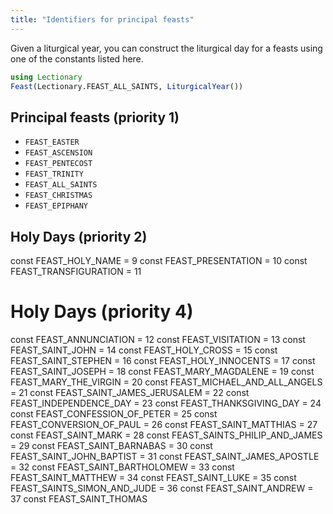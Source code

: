 ```yaml
---
title: "Identifiers for principal feasts"
---
```



Given a liturgical year, you can construct the liturgical day for a feasts using one of the constants listed here.

```julia
using Lectionary
Feast(Lectionary.FEAST_ALL_SAINTS, LiturgicalYear())
```


## Principal feasts (priority 1)

- `FEAST_EASTER`
- `FEAST_ASCENSION`
- `FEAST_PENTECOST`
- `FEAST_TRINITY`
- `FEAST_ALL_SAINTS`
- `FEAST_CHRISTMAS`
- `FEAST_EPIPHANY`


## Holy Days (priority 2)

const FEAST_HOLY_NAME = 9
const FEAST_PRESENTATION = 10
const FEAST_TRANSFIGURATION = 11


# Holy Days (priority 4)
const FEAST_ANNUNCIATION = 12
const FEAST_VISITATION = 13
const FEAST_SAINT_JOHN = 14
const FEAST_HOLY_CROSS = 15
const FEAST_SAINT_STEPHEN = 16
const FEAST_HOLY_INNOCENTS = 17
const FEAST_SAINT_JOSEPH = 18
const FEAST_MARY_MAGDALENE = 19
const FEAST_MARY_THE_VIRGIN = 20
const FEAST_MICHAEL_AND_ALL_ANGELS = 21
const FEAST_SAINT_JAMES_JERUSALEM = 22
const FEAST_INDEPENDENCE_DAY = 23
const FEAST_THANKSGIVING_DAY = 24
const FEAST_CONFESSION_OF_PETER = 25
const FEAST_CONVERSION_OF_PAUL = 26
const FEAST_SAINT_MATTHIAS = 27
const FEAST_SAINT_MARK = 28 
const FEAST_SAINTS_PHILIP_AND_JAMES = 29
const FEAST_SAINT_BARNABAS = 30
const FEAST_SAINT_JOHN_BAPTIST = 31
const FEAST_SAINT_JAMES_APOSTLE = 32
const FEAST_SAINT_BARTHOLOMEW = 33
const FEAST_SAINT_MATTHEW = 34
const FEAST_SAINT_LUKE = 35
const FEAST_SAINTS_SIMON_AND_JUDE = 36
const FEAST_SAINT_ANDREW = 37
const FEAST_SAINT_THOMAS 

